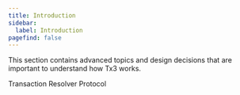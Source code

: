 ```yaml
---
title: Introduction
sidebar:
  label: Introduction
pagefind: false
---
```



This section contains advanced topics and design decisions that are important to understand how Tx3 works.

<CardGrid>
  <LinkCard title="TRP" href="/tx3/architecture/trp">Transaction Resolver Protocol</LinkCard>
</CardGrid>
